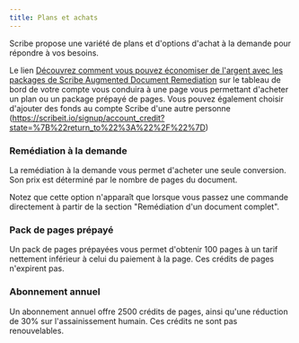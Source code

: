 ```yaml
---
title: Plans et achats
---
```



Scribe propose une variété de plans et d'options d'achat à la demande pour répondre à vos besoins.

Le lien [Découvrez comment vous pouvez économiser de l'argent avec les packages de Scribe Augmented Document Remediation](https://scribeit.io/signup/documents_upsell) sur le tableau de bord de votre compte vous conduira à une page vous permettant d'acheter un plan ou un package prépayé de pages. Vous pouvez également choisir d'ajouter des fonds au compte Scribe d'une autre personne (https://scribeit.io/signup/account_credit?state=%7B%22return_to%22%3A%22%2F%22%7D)

### Remédiation à la demande

La remédiation à la demande vous permet d'acheter une seule conversion. Son prix est déterminé par le nombre de pages du document.

Notez que cette option n'apparaît que lorsque vous passez une commande directement à partir de la section "Remédiation d'un document complet".

### Pack de pages prépayé

Un pack de pages prépayées vous permet d'obtenir 100 pages à un tarif nettement inférieur à celui du paiement à la page. Ces crédits de pages n'expirent pas.

### Abonnement annuel

Un abonnement annuel offre 2500 crédits de pages, ainsi qu'une réduction de 30% sur l'assainissement humain. Ces crédits ne sont pas renouvelables.

